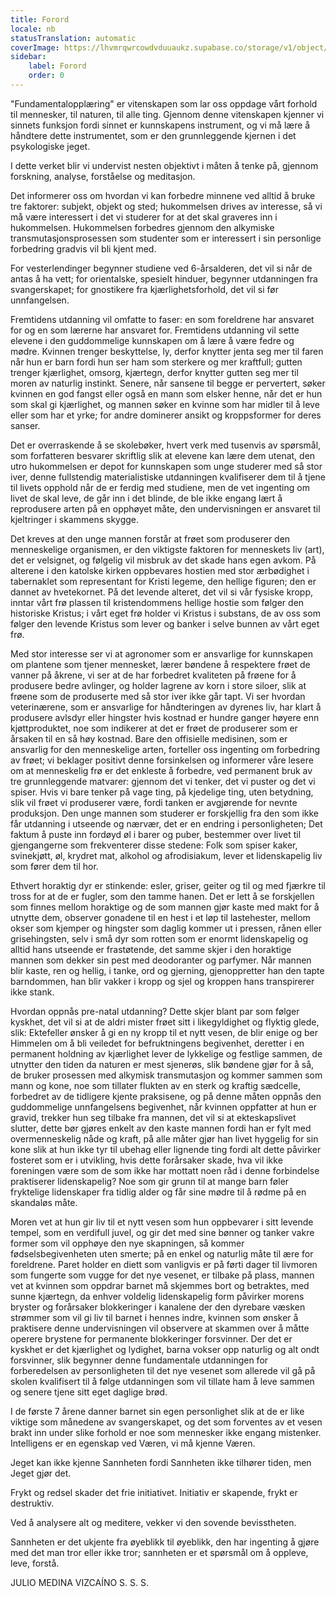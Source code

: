 ```yaml
---
title: Forord
locale: nb
statusTranslation: automatic
coverImage: https://lhvmrqwrcowdvduuaukz.supabase.co/storage/v1/object/public/strapi-uploads/small_cover-educacion-fundamental.webp-2d51a7828a2b1309555be27f7e2a61a0.webp
sidebar:
    label: Forord
    order: 0
---
```

"Fundamentalopplæring" er vitenskapen som lar oss oppdage vårt forhold til mennesker, til naturen, til alle ting. Gjennom denne vitenskapen kjenner vi sinnets funksjon fordi sinnet er kunnskapens instrument, og vi må lære å håndtere dette instrumentet, som er den grunnleggende kjernen i det psykologiske jeget.

I dette verket blir vi undervist nesten objektivt i måten å tenke på, gjennom forskning, analyse, forståelse og meditasjon.

Det informerer oss om hvordan vi kan forbedre minnene ved alltid å bruke tre faktorer: subjekt, objekt og sted; hukommelsen drives av interesse, så vi må være interessert i det vi studerer for at det skal graveres inn i hukommelsen. Hukommelsen forbedres gjennom den alkymiske transmutasjonsprosessen som studenter som er interessert i sin personlige forbedring gradvis vil bli kjent med.

For vesterlendinger begynner studiene ved 6-årsalderen, det vil si når de antas å ha vett; for orientalske, spesielt hinduer, begynner utdanningen fra svangerskapet; for gnostikere fra kjærlighetsforhold, det vil si før unnfangelsen.

Fremtidens utdanning vil omfatte to faser: en som foreldrene har ansvaret for og en som lærerne har ansvaret for. Fremtidens utdanning vil sette elevene i den guddommelige kunnskapen om å lære å være fedre og mødre. Kvinnen trenger beskyttelse, ly, derfor knytter jenta seg mer til faren når hun er barn fordi hun ser ham som sterkere og mer kraftfull; gutten trenger kjærlighet, omsorg, kjærtegn, derfor knytter gutten seg mer til moren av naturlig instinkt. Senere, når sansene til begge er pervertert, søker kvinnen en god fangst eller også en mann som elsker henne, når det er hun som skal gi kjærlighet, og mannen søker en kvinne som har midler til å leve eller som har et yrke; for andre dominerer ansikt og kroppsformer for deres sanser.

Det er overraskende å se skolebøker, hvert verk med tusenvis av spørsmål, som forfatteren besvarer skriftlig slik at elevene kan lære dem utenat, den utro hukommelsen er depot for kunnskapen som unge studerer med så stor iver, denne fullstendig materialistiske utdanningen kvalifiserer dem til å tjene til livets opphold når de er ferdig med studiene, men de vet ingenting om livet de skal leve, de går inn i det blinde, de ble ikke engang lært å reprodusere arten på en opphøyet måte, den undervisningen er ansvaret til kjeltringer i skammens skygge.

Det kreves at den unge mannen forstår at frøet som produserer den menneskelige organismen, er den viktigste faktoren for menneskets liv (art), det er velsignet, og følgelig vil misbruk av det skade hans egen avkom. På alterene i den katolske kirken oppbevares hostien med stor ærbødighet i tabernaklet som representant for Kristi legeme, den hellige figuren; den er dannet av hvetekornet. På det levende alteret, det vil si vår fysiske kropp, inntar vårt frø plassen til kristendommens hellige hostie som følger den historiske Kristus; i vårt eget frø holder vi Kristus i substans, de av oss som følger den levende Kristus som lever og banker i selve bunnen av vårt eget frø.

Med stor interesse ser vi at agronomer som er ansvarlige for kunnskapen om plantene som tjener mennesket, lærer bøndene å respektere frøet de vanner på åkrene, vi ser at de har forbedret kvaliteten på frøene for å produsere bedre avlinger, og holder lagrene av korn i store siloer, slik at frøene som de produserte med så stor iver ikke går tapt. Vi ser hvordan veterinærene, som er ansvarlige for håndteringen av dyrenes liv, har klart å produsere avlsdyr eller hingster hvis kostnad er hundre ganger høyere enn kjøttproduktet, noe som indikerer at det er frøet de produserer som er årsaken til en så høy kostnad. Bare den offisielle medisinen, som er ansvarlig for den menneskelige arten, forteller oss ingenting om forbedring av frøet; vi beklager positivt denne forsinkelsen og informerer våre lesere om at menneskelig frø er det enkleste å forbedre, ved permanent bruk av tre grunnleggende matvarer: gjennom det vi tenker, det vi puster og det vi spiser. Hvis vi bare tenker på vage ting, på kjedelige ting, uten betydning, slik vil frøet vi produserer være, fordi tanken er avgjørende for nevnte produksjon. Den unge mannen som studerer er forskjellig fra den som ikke får utdanning i utseende og nærvær, det er en endring i personligheten; Det faktum å puste inn fordøyd øl i barer og puber, bestemmer over livet til gjengangerne som frekventerer disse stedene: Folk som spiser kaker, svinekjøtt, øl, krydret mat, alkohol og afrodisiakum, lever et lidenskapelig liv som fører dem til hor.

Ethvert horaktig dyr er stinkende: esler, griser, geiter og til og med fjærkre til tross for at de er fugler, som den tamme hanen. Det er lett å se forskjellen som finnes mellom horaktige og de som mannen gjør kaste med makt for å utnytte dem, observer gonadene til en hest i et løp til lastehester, mellom okser som kjemper og hingster som daglig kommer ut i pressen, rånen eller grisehingsten, selv i små dyr som rotten som er enormt lidenskapelig og alltid hans utseende er frastøtende, det samme skjer i den horaktige mannen som dekker sin pest med deodoranter og parfymer. Når mannen blir kaste, ren og hellig, i tanke, ord og gjerning, gjenoppretter han den tapte barndommen, han blir vakker i kropp og sjel og kroppen hans transpirerer ikke stank.

Hvordan oppnås pre-natal utdanning? Dette skjer blant par som følger kyskhet, det vil si at de aldri mister frøet sitt i likegyldighet og flyktig glede, slik: Ektefeller ønsker å gi en ny kropp til et nytt vesen, de blir enige og ber Himmelen om å bli veiledet for befruktningens begivenhet, deretter i en permanent holdning av kjærlighet lever de lykkelige og festlige sammen, de utnytter den tiden da naturen er mest sjenerøs, slik bøndene gjør for å så, de bruker prosessen med alkymisk transmutasjon og kommer sammen som mann og kone, noe som tillater flukten av en sterk og kraftig sædcelle, forbedret av de tidligere kjente praksisene, og på denne måten oppnås den guddommelige unnfangelsens begivenhet, når kvinnen oppfatter at hun er gravid, trekker hun seg tilbake fra mannen, det vil si at ekteskapslivet slutter, dette bør gjøres enkelt av den kaste mannen fordi han er fylt med overmenneskelig nåde og kraft, på alle måter gjør han livet hyggelig for sin kone slik at hun ikke tyr til ubehag eller lignende ting fordi alt dette påvirker fosteret som er i utvikling, hvis dette forårsaker skade, hva vil ikke foreningen være som de som ikke har mottatt noen råd i denne forbindelse praktiserer lidenskapelig? Noe som gir grunn til at mange barn føler fryktelige lidenskaper fra tidlig alder og får sine mødre til å rødme på en skandaløs måte.

Moren vet at hun gir liv til et nytt vesen som hun oppbevarer i sitt levende tempel, som en verdifull juvel, og gir det med sine bønner og tanker vakre former som vil opphøye den nye skapningen, så kommer fødselsbegivenheten uten smerte; på en enkel og naturlig måte til ære for foreldrene. Paret holder en diett som vanligvis er på førti dager til livmoren som fungerte som vugge for det nye vesenet, er tilbake på plass, mannen vet at kvinnen som oppdrar barnet må skjemmes bort og betraktes, med sunne kjærtegn, da enhver voldelig lidenskapelig form påvirker morens bryster og forårsaker blokkeringer i kanalene der den dyrebare væsken strømmer som vil gi liv til barnet i hennes indre, kvinnen som ønsker å praktisere denne undervisningen vil observere at skammen over å måtte operere brystene for permanente blokkeringer forsvinner. Der det er kyskhet er det kjærlighet og lydighet, barna vokser opp naturlig og alt ondt forsvinner, slik begynner denne fundamentale utdanningen for forberedelsen av personligheten til det nye vesenet som allerede vil gå på skolen kvalifisert til å følge utdanningen som vil tillate ham å leve sammen og senere tjene sitt eget daglige brød.

I de første 7 årene danner barnet sin egen personlighet slik at de er like viktige som månedene av svangerskapet, og det som forventes av et vesen brakt inn under slike forhold er noe som mennesker ikke engang mistenker. Intelligens er en egenskap ved Væren, vi må kjenne Væren.

Jeget kan ikke kjenne Sannheten fordi Sannheten ikke tilhører tiden, men Jeget gjør det.

Frykt og redsel skader det frie initiativet. Initiativ er skapende, frykt er destruktiv.

Ved å analysere alt og meditere, vekker vi den sovende bevisstheten.

Sannheten er det ukjente fra øyeblikk til øyeblikk, den har ingenting å gjøre med det man tror eller ikke tror; sannheten er et spørsmål om å oppleve, leve, forstå.

JULIO MEDINA VIZCAÍNO
S. S. S.


